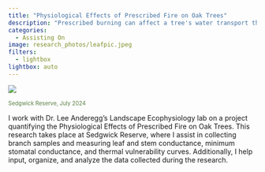 ```yaml
---
title: "Physiological Effects of Prescribed Fire on Oak Trees"
description: "Prescribed burning can affect a tree's water transport through its stem and leaves, the rate of water loss through its stomata and cuticle when the stomata are closed, and tempurature variability."
categories:
  - Assisting On
image: research_photos/leafpic.jpeg
filters: 
  - lightbox
lightbox: auto
---
```



![](research_photos/leafpic.jpeg){group="first" 
description="Collecting branches from post-burn trees to measure leaf and stem hydraulic conductivity. Sedgwick Reserve, July 2024"}

<span style="font-size: 0.8em; color: #5A8045;">Sedgwick Reserve, July 2024</span>

I work with Dr. Lee Anderegg's Landscape Ecophysiology lab on a project quantifying the Physiological Effects of Prescribed Fire on Oak Trees. This research takes place at Sedgwick Reserve, where I assist in collecting branch samples and measuring leaf and stem conductance, minimum stomatal conductance, and thermal vulnerability curves. Additionally, I help input, organize, and analyze the data collected during the research.
